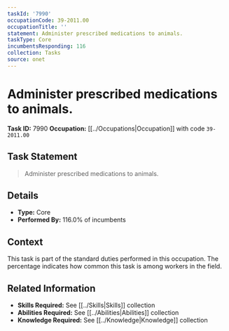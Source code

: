 ```yaml
---
taskId: '7990'
occupationCode: 39-2011.00
occupationTitle: ''
statement: Administer prescribed medications to animals.
taskType: Core
incumbentsResponding: 116
collection: Tasks
source: onet
---
```

# Administer prescribed medications to animals.

**Task ID:** 7990
**Occupation:** [[../Occupations|Occupation]] with code `39-2011.00`

## Task Statement

> Administer prescribed medications to animals.

## Details

- **Type:** Core
- **Performed By:** 116.0% of incumbents

## Context

This task is part of the standard duties performed in this occupation. The percentage indicates how common this task is among workers in the field.

## Related Information

- **Skills Required:** See [[../Skills|Skills]] collection
- **Abilities Required:** See [[../Abilities|Abilities]] collection
- **Knowledge Required:** See [[../Knowledge|Knowledge]] collection
